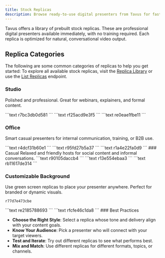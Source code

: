 ```yaml
---
title: Stock Replicas
description: Browse ready-to-use digital presenters from Tavus for fast, high quality video creation.
---
```


Tavus offers a library of prebuilt stock replicas. These are professional digital presenters available immediately, with no training required. Each replica is optimized for natural, conversational video output.

## Replica Categories
The following are some common categories of replicas to help you get started:
<Note>
To explore all available stock replicas, visit the [Replica Library](https://platform.tavus.io/replicas) or use the [List Replicas](/api-reference/phoenix-replica-model/get-replicas) endpoint.
</Note>
### Studio
Polished and professional. Great for webinars, explainers, and formal content.

<CardGroup cols={3}>
<Card title="Sabrina" img="/images/stock-replica/sabrina.png">
  ```text
  r7bc3db0d581
  ```
</Card>

<Card title="Patrick" img="/images/stock-replica/patrick.png">
  ```text
  rf25acd9e3f5
  ```
</Card>

<Card title="Lucy" img="/images/stock-replica/lucy.png">
  ```text
  re0eae1fbe11
  ```
</Card>

</CardGroup>

### Office
Smart casual presenters for internal communication, training, or B2B use.

<CardGroup cols={3}>
<Card title="Anna" img="/images/stock-replica/anna.png">
  ```text
  r4dcf31b60e1
  ```
</Card>

<Card title="Helen" img="/images/stock-replica/helen.png">
  ```text
  r95fd27b5a37
  ```
</Card>

<Card title="Benjamin" img="/images/stock-replica/benjamin.png">
  ```text
  r1a4e22fa0d9
  ```
</Card>
</CardGroup>
### Casual
Relaxed and friendly hosts for social content and informal conversations.

<CardGroup cols={3}>
<Card title="Isabella" img="/images/stock-replica/isabella.png">
  ```text
  r90105daccb4
  ```
</Card>

<Card title="Jackie" img="/images/stock-replica/jackie.png">
  ```text
  r13e554ebaa3
  ```
</Card>

<Card title="Sandra" img="/images/stock-replica/sandra.png">
  ```text
  rb11617de314
  ```
</Card>
</CardGroup>

### Customizable Background
Use green screen replicas to place your presenter anywhere. Perfect for branded or dynamic visuals.
<CardGroup cols={3}>
<Card title="Eric" img="/images/stock-replica/eric.png">
  ```text
  r77d7e473cbe
  ```
</Card>

<Card title="Nathan" img="/images/stock-replica/nathan.png">
  ```text
  re2185788693
  ```
</Card>

<Card title="Lucy" img="/images/stock-replica/lucy-2.png">
  ```text
  rfcfe46c1da8
  ```
</Card>
</CardGroup>

<Tip>
### Best Practices

* **Choose the Right Style**: Select a replica whose tone and delivery align with your content goals.
* **Know Your Audience**: Pick a presenter who will connect with your target viewers.
* **Test and Iterate**: Try out different replicas to see what performs best.
* **Mix and Match**: Use different replicas for different formats, topics, or channels.
</Tip>